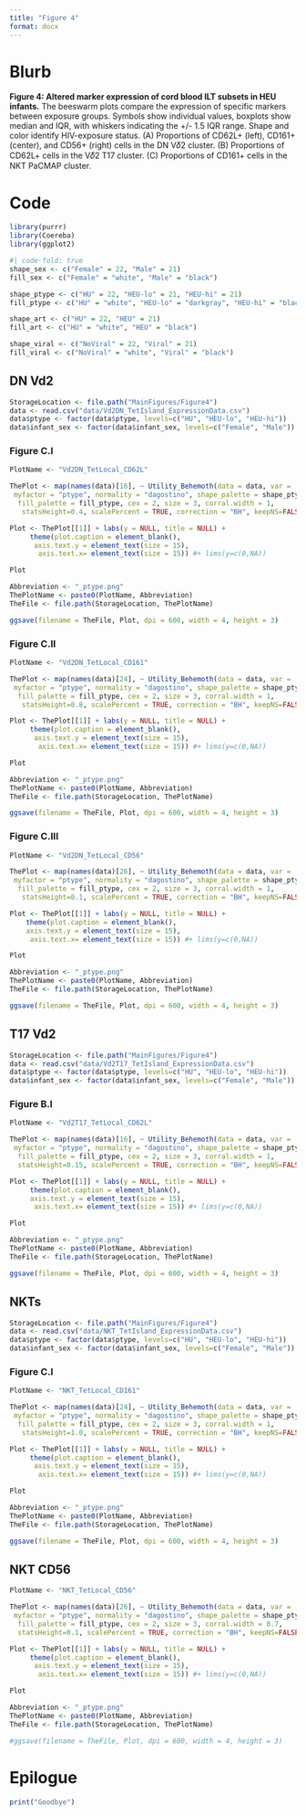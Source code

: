 ```yaml
---
title: "Figure 4"
format: docx
---
```


# Blurb

**Figure 4: Altered marker expression of cord blood ILT subsets in HEU infants.** The beeswarm plots compare the expression of specific markers between exposure groups. Symbols show individual values, boxplots show median and IQR, with whiskers indicating the +/- 1.5 IQR range. Shape and color identify HIV-exposure status. (A) Proportions of CD62L+ (left), CD161+ (center), and CD56+ (right) cells in the DN V𝛿2 cluster. (B) Proportions of CD62L+ cells in the V𝛿2 T17 cluster. (C) Proportions of CD161+ cells in the NKT PaCMAP cluster.

# Code

```r
library(purrr)
library(Coereba)
library(ggplot2)
```

```r
#| code-fold: true
shape_sex <- c("Female" = 22, "Male" = 21)
fill_sex <- c("Female" = "white", "Male" = "black")

shape_ptype <- c("HU" = 22, "HEU-lo" = 21, "HEU-hi" = 21)
fill_ptype <- c("HU" = "white", "HEU-lo" = "darkgray", "HEU-hi" = "black")

shape_art <- c("HU" = 22, "HEU" = 21)
fill_art <- c("HU" = "white", "HEU" = "black")

shape_viral <- c("NoViral" = 22, "Viral" = 21)
fill_viral <- c("NoViral" = "white", "Viral" = "black")
```

## DN Vd2

```r
StorageLocation <- file.path("MainFigures/Figure4")
data <- read.csv("data/Vd2DN_TetIsland_ExpressionData.csv")
data$ptype <- factor(data$ptype, levels=c("HU", "HEU-lo", "HEU-hi"))
data$infant_sex <- factor(data$infant_sex, levels=c("Female", "Male"))
```

### Figure C.I

```r
PlotName <- "Vd2DN_TetLocal_CD62L"

ThePlot <- map(names(data)[16], ~ Utility_Behemoth(data = data, var = .x,
 myfactor = "ptype", normality = "dagostino", shape_palette = shape_ptype,
  fill_palette = fill_ptype, cex = 2, size = 3, corral.width = 1,
   statsHeight=0.4, scalePercent = TRUE, correction = "BH", keepNS=FALSE))

Plot <- ThePlot[[1]] + labs(y = NULL, title = NULL) +
     theme(plot.caption = element_blank(),
      axis.text.y = element_text(size = 15),
       axis.text.x= element_text(size = 15)) #+ lims(y=c(0,NA))

Plot

Abbreviation <- "_ptype.png"
ThePlotName <- paste0(PlotName, Abbreviation)
TheFile <- file.path(StorageLocation, ThePlotName)

ggsave(filename = TheFile, Plot, dpi = 600, width = 4, height = 3)
```

### Figure C.II

```r
PlotName <- "Vd2DN_TetLocal_CD161"

ThePlot <- map(names(data)[24], ~ Utility_Behemoth(data = data, var = .x,
 myfactor = "ptype", normality = "dagostino", shape_palette = shape_ptype,
  fill_palette = fill_ptype, cex = 2, size = 3, corral.width = 1,
   statsHeight=0.8, scalePercent = TRUE, correction = "BH", keepNS=FALSE))

Plot <- ThePlot[[1]] + labs(y = NULL, title = NULL) +
     theme(plot.caption = element_blank(),
      axis.text.y = element_text(size = 15),
       axis.text.x= element_text(size = 15)) #+ lims(y=c(0,NA))

Plot

Abbreviation <- "_ptype.png"
ThePlotName <- paste0(PlotName, Abbreviation)
TheFile <- file.path(StorageLocation, ThePlotName)

ggsave(filename = TheFile, Plot, dpi = 600, width = 4, height = 3)
```

### Figure C.III

```r
PlotName <- "Vd2DN_TetLocal_CD56"

ThePlot <- map(names(data)[26], ~ Utility_Behemoth(data = data, var = .x,
 myfactor = "ptype", normality = "dagostino", shape_palette = shape_ptype,
  fill_palette = fill_ptype, cex = 2, size = 3, corral.width = 1,
   statsHeight=0.1, scalePercent = TRUE, correction = "BH", keepNS=FALSE))

Plot <- ThePlot[[1]] + labs(y = NULL, title = NULL) + 
    theme(plot.caption = element_blank(), 
    axis.text.y = element_text(size = 15),
     axis.text.x= element_text(size = 15)) #+ lims(y=c(0,NA))

Plot

Abbreviation <- "_ptype.png"
ThePlotName <- paste0(PlotName, Abbreviation)
TheFile <- file.path(StorageLocation, ThePlotName)

ggsave(filename = TheFile, Plot, dpi = 600, width = 4, height = 3)
```

## T17 Vd2

```r
StorageLocation <- file.path("MainFigures/Figure4")
data <- read.csv("data/Vd2T17_TetIsland_ExpressionData.csv")
data$ptype <- factor(data$ptype, levels=c("HU", "HEU-lo", "HEU-hi"))
data$infant_sex <- factor(data$infant_sex, levels=c("Female", "Male"))
```

### Figure B.I

```r
PlotName <- "Vd2T17_TetLocal_CD62L"

ThePlot <- map(names(data)[16], ~ Utility_Behemoth(data = data, var = .x,
 myfactor = "ptype", normality = "dagostino", shape_palette = shape_ptype,
  fill_palette = fill_ptype, cex = 2, size = 3, corral.width = 1, 
  statsHeight=0.15, scalePercent = TRUE, correction = "BH", keepNS=FALSE))

Plot <- ThePlot[[1]] + labs(y = NULL, title = NULL) +
     theme(plot.caption = element_blank(), 
     axis.text.y = element_text(size = 15),
      axis.text.x= element_text(size = 15)) #+ lims(y=c(0,NA))

Plot

Abbreviation <- "_ptype.png"
ThePlotName <- paste0(PlotName, Abbreviation)
TheFile <- file.path(StorageLocation, ThePlotName)

ggsave(filename = TheFile, Plot, dpi = 600, width = 4, height = 3)
```

## NKTs

```r
StorageLocation <- file.path("MainFigures/Figure4")
data <- read.csv("data/NKT_TetIsland_ExpressionData.csv")
data$ptype <- factor(data$ptype, levels=c("HU", "HEU-lo", "HEU-hi"))
data$infant_sex <- factor(data$infant_sex, levels=c("Female", "Male"))
```

### Figure C.I

```r
PlotName <- "NKT_TetLocal_CD161"

ThePlot <- map(names(data)[24], ~ Utility_Behemoth(data = data, var = .x,
 myfactor = "ptype", normality = "dagostino", shape_palette = shape_ptype,
  fill_palette = fill_ptype, cex = 2, size = 3, corral.width = 1,
   statsHeight=1.0, scalePercent = TRUE, correction = "BH", keepNS=FALSE))

Plot <- ThePlot[[1]] + labs(y = NULL, title = NULL) +
     theme(plot.caption = element_blank(),
      axis.text.y = element_text(size = 15),
       axis.text.x= element_text(size = 15)) #+ lims(y=c(0,NA))

Plot

Abbreviation <- "_ptype.png"
ThePlotName <- paste0(PlotName, Abbreviation)
TheFile <- file.path(StorageLocation, ThePlotName)

ggsave(filename = TheFile, Plot, dpi = 600, width = 4, height = 3)
```

## NKT CD56

```r
PlotName <- "NKT_TetLocal_CD56"

ThePlot <- map(names(data)[26], ~ Utility_Behemoth(data = data, var = .x,
 myfactor = "ptype", normality = "dagostino", shape_palette = shape_ptype,
  fill_palette = fill_ptype, cex = 2, size = 3, corral.width = 0.7,
  statsHeight=0.1, scalePercent = TRUE, correction = "BH", keepNS=FALSE))

Plot <- ThePlot[[1]] + labs(y = NULL, title = NULL) +
     theme(plot.caption = element_blank(),
      axis.text.y = element_text(size = 15),
       axis.text.x= element_text(size = 15)) #+ lims(y=c(0,NA))

Plot

Abbreviation <- "_ptype.png"
ThePlotName <- paste0(PlotName, Abbreviation)
TheFile <- file.path(StorageLocation, ThePlotName)

#ggsave(filename = TheFile, Plot, dpi = 600, width = 4, height = 3)
```

# Epilogue

```r
print("Goodbye")
```